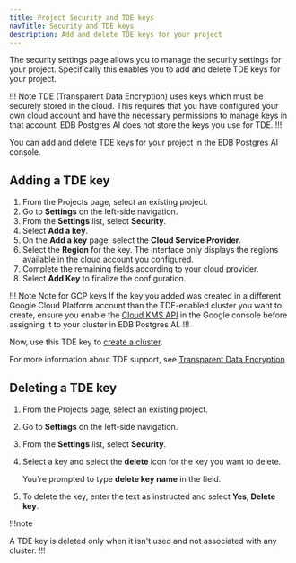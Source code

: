 ```yaml
---
title: Project Security and TDE keys
navTitle: Security and TDE keys
description: Add and delete TDE keys for your project
---
```


The security settings page allows you to manage the security settings for your project. Specifically this enables you to add and delete TDE keys for your project.

!!! Note
TDE (Transparent Data Encryption) uses keys which must be securely stored in the cloud. This requires that you have configured your own cloud account and have the necessary permissions to manage keys in that account. EDB Postgres AI does not store the keys you use for TDE.
!!!

You can add and delete TDE keys for your project in the EDB Postgres AI console.

## Adding a TDE key

1.  From the Projects page, select an existing project.
2.  Go to **Settings** on the left-side navigation.
3.  From the **Settings** list, select **Security**.
4.  Select **Add a key**. 
5.  On the **Add a key** page, select the **Cloud Service Provider**. 
6.  Select the **Region** for the key. The interface only displays the regions available in the cloud account you configured.
7.  Complete the remaining fields according to your cloud provider. 
8.  Select **Add Key** to finalize the configuration.

!!! Note Note for GCP keys
If the key you added was created in a different Google Cloud Platform account than the TDE-enabled cluster you want to create, ensure you enable the [Cloud KMS API](https://cloud.google.com/kms/docs/create-encryption-keys#before-you-begin) in the Google console before assigning it to your cluster in EDB Postgres AI.
!!!

Now, use this TDE key to [create a cluster](/edb-postgres-ai/cloud-service/getting_started/creating_cluster/creating_a_cluster/#security).

For more information about TDE support, see [Transparent Data Encryption](../overview/03_security#your-own-encryption-key---transparent-data-encryption-tde)

## Deleting a TDE key

1.  From the Projects page, select an existing project.

2.  Go to **Settings** on the left-side navigation.

3.  From the **Settings** list, select **Security**. 

4.  Select a key and select the **delete** icon for the key you want to delete. 

    You're prompted to type **delete key name** in the field.

5.  To delete the key, enter the text as instructed and select **Yes, Delete key**. 

!!!note

A TDE key is deleted only when it isn't used and not associated with any cluster.
!!!
